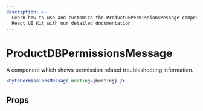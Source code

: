 ```yaml
---
description: >-
  Learn how to use and customize the ProductDBPermissionsMessage component in ProductDB's
  React UI Kit with our detailed documentation.
---
```


# ProductDBPermissionsMessage

A component which shows permission related troubleshooting
information.

```jsx live
<DytePermissionsMessage meeting={meeting} />
```

## Props

<PropsTable of="productdb-permissions-message" />

<head>
  <title>React UI Kit ProductDBPermissionsMessage</title>
</head>
